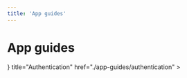 ```yaml
---
title: 'App guides'
---
```



# App guides

<Cards>
  <Card
    icon={
      <svg
        xmlns="http://www.w3.org/2000/svg"
        fill="none"
        viewBox="0 0 24 24"
        strokeWidth={1.5}
        stroke="currentColor"
        className="w-6 h-6"
      >
        <path strokeLinecap="round" strokeLinejoin="round" d="M8.25 4.5l7.5 7.5-7.5 7.5" />
      </svg>
    }
    title="Authentication"
    href="./app-guides/authentication"
  ></Card>
</Cards>
